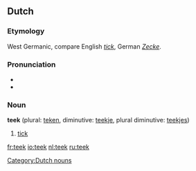 ==Dutch==

===Etymology===
West Germanic, compare English ''[[tick]]'', German ''[[Zecke]]''.

===Pronunciation===
* {{audio|Nl-teek.ogg|audio}}
* {{IPA|tek|lang=nl}}

===Noun===
'''teek''' {{m}} (plural: [[teken]], diminutive: [[teekje]], plural diminutive: [[teekjes]])

# [[tick]]

[[Category:Dutch nouns]]

[[fr:teek]]
[[io:teek]]
[[nl:teek]]
[[ru:teek]]